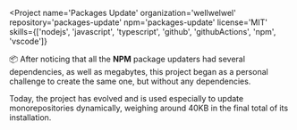 
<Project
  name='Packages Update'
  organization='wellwelwel'
  repository='packages-update'
  npm='packages-update'
  license='MIT'
  skills={['nodejs', 'javascript', 'typescript', 'github', 'githubActions', 'npm', 'vscode']}
>

📦 After noticing that all the **NPM** package updaters had several dependencies, as well as megabytes, this project began as a personal challenge to create the same one, but without any dependencies.

Today, the project has evolved and is used especially to update monorepositories dynamically, weighing around 40KB in the final total of its installation.

</Project>
